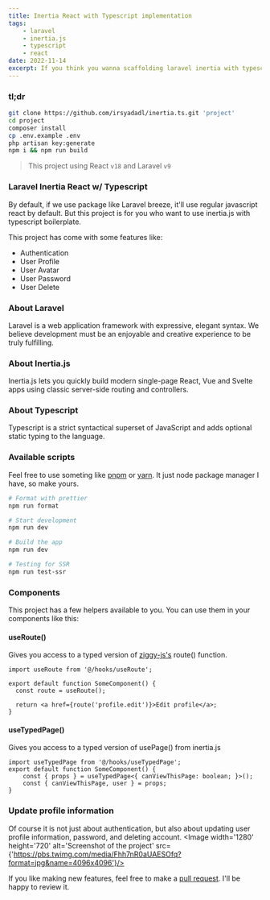 ```yaml
---
title: Inertia React with Typescript implementation
tags:
    - laravel
    - inertia.js
    - typescript
    - react
date: 2022-11-14
excerpt: If you think you wanna scaffolding laravel inertia with typescript, this is the right place for you.
---
```


### tl;dr

```bash
git clone https://github.com/irsyadadl/inertia.ts.git 'project'
cd project
composer install
cp .env.example .env
php artisan key:generate
npm i && npm run build
```

> This project using React `v18` and Laravel `v9`

### Laravel Inertia React w/ Typescript

By default, if we use package like Laravel breeze, it'll use regular javascript react by default. But this project is for you who want to use inertia.js with typescript boilerplate.

This project has come with some features like:
- Authentication
- User Profile
- User Avatar
- User Password
- User Delete

### About Laravel

Laravel is a web application framework with expressive, elegant syntax. We believe development must be an enjoyable and creative experience to be truly fulfilling.

### About Inertia.js

Inertia.js lets you quickly build modern single-page React, Vue and Svelte apps using classic server-side routing and controllers.

### About Typescript

Typescript is a strict syntactical superset of JavaScript and adds optional static typing to the language.

### Available scripts

Feel free to use someting like [pnpm](https://pnpm.io/) or [yarn](https://yarnpkg.com/). It just node package manager I have, so make yours.

```bash
# Format with prettier
npm run format

# Start development
npm run dev

# Build the app
npm run dev

# Testing for SSR
npm run test-ssr
```

### Components
This project has a few helpers available to you. You can use them in your components like this:

#### useRoute()
Gives you access to a typed version of [ziggy-js's](https://github.com/tighten/ziggy) route() function.

```tsx
import useRoute from '@/hooks/useRoute';

export default function SomeComponent() {
  const route = useRoute();

  return <a href={route('profile.edit')}>Edit profile</a>;
}
```

#### useTypedPage()
Gives you access to a typed version of usePage() from inertia.js
```tsx
import useTypedPage from '@/hooks/useTypedPage';
export default function SomeComponent() {
    const { props } = useTypedPage<{ canViewThisPage: boolean; }>();
    const { canViewThisPage, user } = props;
}
```
### Update profile information
Of course it is not just about authentication, but also about updating user profile information, password, and deleting account.
<Image width='1280' height='720' alt='Screenshot of the project' src={'https://pbs.twimg.com/media/Fhh7nR0aUAESOfq?format=jpg&name=4096x4096'}/>

If you like making new features, feel free to make a [pull request](https://github.com/irsyadadl/inertia.ts). I'll be happy to review it.